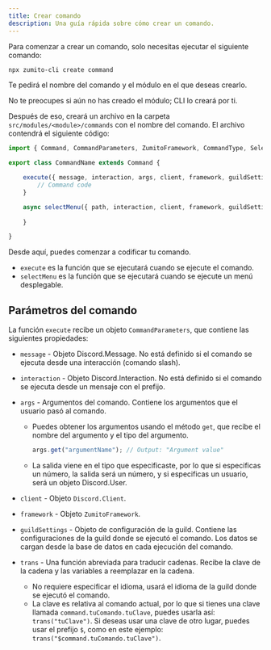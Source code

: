 ```yaml
---
title: Crear comando
description: Una guía rápida sobre cómo crear un comando.
---
```




Para comenzar a crear un comando, solo necesitas ejecutar el siguiente comando:

```bash
npx zumito-cli create command
```

Te pedirá el nombre del comando y el módulo en el que deseas crearlo.

<Aside>
    No te preocupes si aún no has creado el módulo; CLI lo creará por ti.
</Aside>

Después de eso, creará un archivo en la carpeta `src/modules/<module>/commands` con el nombre del comando.
El archivo contendrá el siguiente código:

```ts
import { Command, CommandParameters, ZumitoFramework, CommandType, SelectMenuParameters } from "zumito-framework";

export class CommandName extends Command {

    execute({ message, interaction, args, client, framework, guildSettings }: CommandParameters): void {
        // Command code
    }

    async selectMenu({ path, interaction, client, framework, guildSettings }: SelectMenuParameters): Promise<void> {
        
    }

}
```

Desde aquí, puedes comenzar a codificar tu comando.
- `execute` es la función que se ejecutará cuando se ejecute el comando.
- `selectMenu` es la función que se ejecutará cuando se ejecute un menú desplegable.

## Parámetros del comando

La función `execute` recibe un objeto `CommandParameters`, que contiene las siguientes propiedades:
- `message` - Objeto Discord.Message. No está definido si el comando se ejecuta desde una interacción (comando slash).
- `interaction` - Objeto Discord.Interaction. No está definido si el comando se ejecuta desde un mensaje con el prefijo.
- `args` - Argumentos del comando. Contiene los argumentos que el usuario pasó al comando.

    - Puedes obtener los argumentos usando el método `get`, que recibe el nombre del argumento y el tipo del argumento.

        ```ts
        args.get("argumentName"); // Output: "Argument value"
        ```
    - La salida viene en el tipo que especificaste, por lo que si especificas un número, la salida será un número, y si especificas un usuario, será un objeto Discord.User.
- `client` - Objeto `Discord.Client`.
- `framework` - Objeto `ZumitoFramework`.
- `guildSettings` - Objeto de configuración de la guild. Contiene las configuraciones de la guild donde se ejecutó el comando. Los datos se cargan desde la base de datos en cada ejecución del comando.
- `trans` - Una función abreviada para traducir cadenas. Recibe la clave de la cadena y las variables a reemplazar en la cadena.
    - No requiere especificar el idioma, usará el idioma de la guild donde se ejecutó el comando.
    - La clave es relativa al comando actual, por lo que si tienes una clave llamada `command.tuComando.tuClave`, puedes usarla así: `trans("tuClave")`. Si deseas usar una clave de otro lugar, puedes usar el prefijo `$`, como en este ejemplo: `trans("$command.tuComando.tuClave")`.

